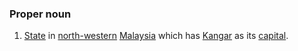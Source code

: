 ===Proper noun===
#[[State]] in [[north-western]] [[Malaysia]] which has [[Kangar]] as its [[capital]].
